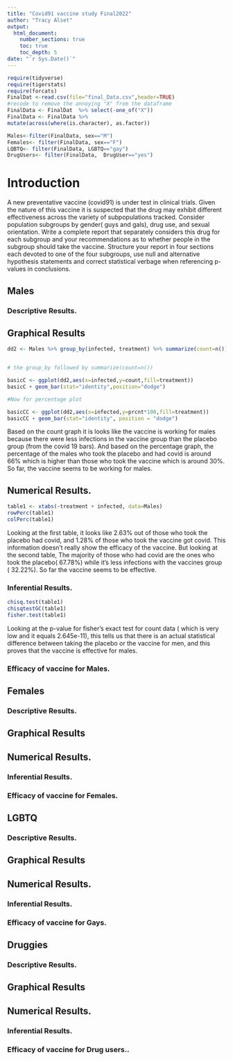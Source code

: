 ```yaml
---
title: "Covid91 vaccine study Final2022"
author: "Tracy Alset"
output: 
  html_document:
    number_sections: true
    toc: true
    toc_depth: 5
date: "`r Sys.Date()`" 
---
```


```r
require(tidyverse)
require(tigerstats)
require(forcats)
FinalDat <-read.csv(file="final_Data.csv",header=TRUE)
#recode to remove the annoying "X" from the dataframe
FinalData <- FinalDat  %>% select(-one_of("X"))
FinalData <- FinalData %>%
mutate(across(where(is.character), as.factor))
```

```r
Males<-filter(FinalData, sex=="M")
Females<- filter(FinalData, sex=="F")
LQBTQ<- filter(FinalData, LGBTQ=="gay")
DrugUsers<- filter(FinalData,  DrugUser=="yes")
```



# Introduction

A new  preventative vaccine (covid91) is under test in clinical trials. Given the nature of this vaccine it is suspected that the drug may exhibit different effectiveness across the variety of subpopulations tracked. Consider population subgroups by gender( guys and gals), drug use, and sexual orientation. Write a complete report that separately considers this drug for each subgroup and your recommendations as to whether people in the subgroup should take the vaccine. Structure your report in four sections each devoted to one of the four subgroups, use null and alternative hypothesis statements and correct statistical verbage when referencing p-values in conclusions.

## Males

### Descriptive Results.

## Graphical Results





```r
dd2 <- Males %>% group_by(infected, treatment) %>% summarize(count=n()) %>% mutate(prcnt=count/sum(count))


# the group_by followed by summarize(count=n())

basicC <- ggplot(dd2,aes(x=infected,y=count,fill=treatment))
basicC + geom_bar(stat="identity",position="dodge")

#Now for percentage plot

basicCC <- ggplot(dd2,aes(x=infected,y=prcnt*100,fill=treatment)) 
basicCC + geom_bar(stat="identity", position = "dodge")
```

Based on the count graph it is looks like the vaccine is working for males because there were less infections in the vaccine group than the placebo group (from the covid 19 bars).
And based on the percentage graph, the percentage of the males who took the placebo and had covid is around 66% which is higher than those who took the vaccine which is around 30%. So far, the vaccine seems to be working for males.



## Numerical Results.

```r
table1 <- xtabs(~treatment + infected, data=Males)
rowPerc(table1)
colPerc(table1)
```

Looking at the first table, it looks like 2.63% out of those who took the placebo had covid, and 1.28% of those who took the vaccine got covid. This information doesn't really show the efficacy of  the vaccine. But looking at the second table, The majority of those who had covid are the ones who took the placebo( 67.78%) while it's less infections with the vaccines group ( 32.22%). So far the vaccine seems to be effective.



### Inferential Results.

```r
chisq.test(table1)
chisqtestGC(table1)
fisher.test(table1)
```

Looking at the p-value for fisher's exact test for count data ( which is very low and it equals 2.645e-11), this tells us that there is an actual statistical difference between taking the placebo or the vaccine for men, and this proves that the vaccine is effective for males. 


### Efficacy of vaccine for Males.

## Females

### Descriptive Results.

## Graphical Results




## Numerical Results.



### Inferential Results.



### Efficacy of vaccine for Females.



## LGBTQ

### Descriptive Results.

## Graphical Results




## Numerical Results.



### Inferential Results.



### Efficacy of vaccine for Gays.


## Druggies

### Descriptive Results.

## Graphical Results




## Numerical Results.



### Inferential Results.



### Efficacy of vaccine for Drug users..






